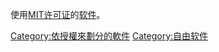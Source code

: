 {{catmain|MIT许可证}}

使用[[MIT许可证|MIT许可证]]的[[软件|软件]]。

[[Category:依授權來劃分的軟件|Category:依授權來劃分的軟件]]
[[Category:自由软件|Category:自由软件]]